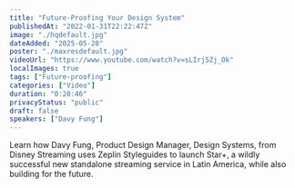 ```yaml
---
title: "Future-Proofing Your Design System"
publishedAt: "2022-01-31T22:22:47Z"
image: "./hqdefault.jpg"
dateAdded: "2025-05-28"
poster: "./maxresdefault.jpg"
videoUrl: "https://www.youtube.com/watch?v=sLIrj5Zj_Ok"
localImages: true
tags: ["Future-proofing"]
categories: ["Video"]
duration: "0:20:46"
privacyStatus: "public"
draft: false
speakers: ["Davy Fung"]
---
```

Learn how Davy Fung, Product Design Manager, Design Systems, from Disney Streaming uses Zeplin Styleguides to launch Star+, a wildly successful new standalone streaming service in Latin America, while also building for the future.
